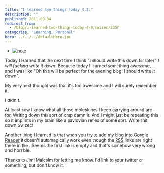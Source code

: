 ```yaml
---
title: "I learned two things today 4.8."
description: ""
published: 2011-09-04
redirect_from:
  - /blog/i-learned-two-things-today-4-8/swizec/2357
categories: "Learning, Personal"
hero: ../../../defaultHero.jpg
---
```


- [![note](https://swizec.com/wp-content/uploads/2011/09/34630357_a5b1c00f5d_m.jpg "note")](http://www.flickr.com/photos/54276164@N00/34630357)

Today I learned that the next time I think "I should write this down for later" _I will fucking write it down_. Because today I learned something awesome, and I was like "Oh this will be perfect for the evening blog! I should write it down".

My very next thought was that it's too awesome and I will surely remember it.

I didn't.

At least now I know what all those moleskines I keep carrying around are for. Writing down this sort of crap damn it. And I might just be repeating this so it imprints in my brain like a pavlovian reflex of some sort. Write shit down Swizec!

Another thing I learned is that when you try to add my blog into [Google Reader](http://www.google.com/reader "Google Reader") it doesn't automagically work even though the [RSS](http://en.wikipedia.org/wiki/RSS "RSS") links are right there in the . Seems the first link is empty and that's somehow very wrong and horrible.

Thanks to Jimi Malcolm for letting me know. I'd link to your twitter or something, but don't know it.

